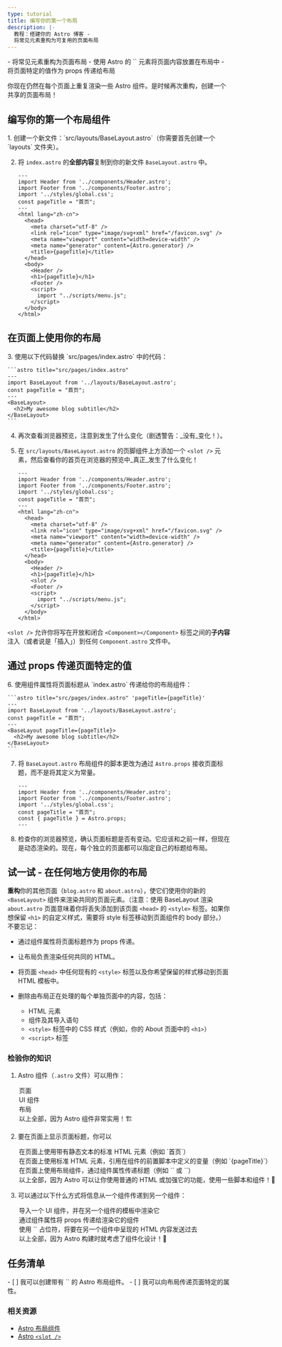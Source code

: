 ```yaml
---
type: tutorial
title: 编写你的第一个布局
description: |-
  教程：搭建你的 Astro 博客 -
  将常见元素重构为可复用的页面布局
---
```


<PreCheck>
  - 将常见元素重构为页面布局
  - 使用 Astro 的 `<slot />` 元素将页面内容放置在布局中
  - 将页面特定的值作为 props 传递给布局
</PreCheck>

你现在仍然在每个页面上重复渲染一些 Astro 组件。是时候再次重构，创建一个共享的页面布局！

## 编写你的第一个布局组件

<Steps>
1. 创建一个新文件：`src/layouts/BaseLayout.astro`（你需要首先创建一个 `layouts` 文件夹）。

2. 将 `index.astro` 的**全部内容**复制到你的新文件 `BaseLayout.astro` 中。

    ```astro title="src/layouts/BaseLayout.astro"
    ---
    import Header from '../components/Header.astro';
    import Footer from '../components/Footer.astro';
    import '../styles/global.css';
    const pageTitle = "首页";
    ---
    <html lang="zh-cn">
      <head>
        <meta charset="utf-8" />
        <link rel="icon" type="image/svg+xml" href="/favicon.svg" />
        <meta name="viewport" content="width=device-width" />
        <meta name="generator" content={Astro.generator} />
        <title>{pageTitle}</title>
      </head>
      <body>
        <Header />
        <h1>{pageTitle}</h1>
        <Footer />
        <script>
          import "../scripts/menu.js";
        </script>
      </body>
    </html>
    ```
</Steps>

## 在页面上使用你的布局

<Steps>
3. 使用以下代码替换 `src/pages/index.astro` 中的代码：

    ```astro title="src/pages/index.astro"
    ---
    import BaseLayout from '../layouts/BaseLayout.astro';
    const pageTitle = "首页";
    ---
    <BaseLayout>
      <h2>My awesome blog subtitle</h2>
    </BaseLayout>
    ```
 
4. 再次查看浏览器预览，注意到发生了什么变化（剧透警告：_没有_变化！）。

5. 在 `src/layouts/BaseLayout.astro` 的页脚组件上方添加一个 `<slot />` 元素，然后查看你的首页在浏览器的预览中_真正_发生了什么变化！

    ```astro title="src/layouts/BaseLayout.astro" ins={18}
    ---
    import Header from '../components/Header.astro';
    import Footer from '../components/Footer.astro';
    import '../styles/global.css';
    const pageTitle = "首页";
    ---
    <html lang="zh-cn">
      <head>
        <meta charset="utf-8" />
        <link rel="icon" type="image/svg+xml" href="/favicon.svg" />
        <meta name="viewport" content="width=device-width" />
        <meta name="generator" content={Astro.generator} />
        <title>{pageTitle}</title>
      </head>
      <body>
        <Header />
        <h1>{pageTitle}</h1>
        <slot />
        <Footer />
        <script>
          import "../scripts/menu.js";
        </script>
      </body>
    </html>
    ```
</Steps>

 `<slot />` 允许你将写在开放和闭合 `<Component></Component>` 标签之间的**子内容**注入（或者说是「插入」）到任何 `Component.astro` 文件中。

## 通过 props 传递页面特定的值

<Steps>
6. 使用组件属性将页面标题从 `index.astro` 传递给你的布局组件：

    ```astro title="src/pages/index.astro" 'pageTitle={pageTitle}'
    ---
    import BaseLayout from '../layouts/BaseLayout.astro';
    const pageTitle = "首页";
    ---
    <BaseLayout pageTitle={pageTitle}>
      <h2>My awesome blog subtitle</h2>
    </BaseLayout>
    ```

7. 将 `BaseLayout.astro` 布局组件的脚本更改为通过 `Astro.props` 接收页面标题，而不是将其定义为常量。

    ```astro title="src/layouts/BaseLayout.astro" del={5} ins={6}
    ---
    import Header from '../components/Header.astro';
    import Footer from '../components/Footer.astro';
    import '../styles/global.css';
    const pageTitle = "首页";
    const { pageTitle } = Astro.props;
    ---
    ```

8. 检查你的浏览器预览，确认页面标题是否有变动。它应该和之前一样，但现在是动态渲染的。现在，每个独立的页面都可以指定自己的标题给布局。
</Steps>

<Box icon="puzzle-piece">

## 试一试 - 在任何地方使用你的布局

**重构**你的其他页面（`blog.astro` 和 `about.astro`），使它们使用你的新的 `<BaseLayout>` 组件来渲染共同的页面元素。（注意：使用 BaseLayout 渲染 `about.astro` 页面意味着你将丢失添加到该页面 `<head>` 的 `<style>` 标签。如果你想保留 `<h1>` 的自定义样式，需要将 style 标签移动到页面组件的 body 部分。）
不要忘记：

- 通过组件属性将页面标题作为 props 传递。
- 让布局负责渲染任何共同的 HTML。
- 将页面 `<head>` 中任何现有的 `<style>` 标签以及你希望保留的样式移动到页面 HTML 模板中。
- 删除由布局正在处理的每个单独页面中的内容，包括：

  - HTML 元素
  - 组件及其导入语句
  - `<style>` 标签中的 CSS 样式（例如，你的 About 页面中的 `<h1>`）
  - `<script>` 标签
</Box>

<Box icon="question-mark">

### 检验你的知识

1. Astro 组件（`.astro` 文件）可以用作：

    <MultipleChoice>
      <Option>页面</Option>
      <Option>UI 组件</Option>
      <Option>布局</Option>
      <Option isCorrect>以上全部，因为 Astro 组件非常实用！🏗️</Option>
    </MultipleChoice>

2. 要在页面上显示页面标题，你可以

    <MultipleChoice>
      <Option>
        在页面上使用带有静态文本的标准 HTML 元素（例如 `<h1>首页</h1>`）
      </Option>
      <Option>
        在页面上使用标准 HTML 元素，引用在组件的前置脚本中定义的变量（例如 `<h1>{pageTitle}</h1>`）
      </Option>
      <Option>
        在页面上使用布局组件，通过组件属性传递标题（例如 `<BaseLayout title="首页" />` 或 `<BaseLayout title={pageTitle} />`）
      </Option>
      <Option isCorrect>
        以上全部，因为 Astro 可以让你使用普通的 HTML 或加强它的功能，使用一些脚本和组件！💪
      </Option>
    </MultipleChoice>

3. 可以通过以下什么方式将信息从一个组件传递到另一个组件：

    <MultipleChoice>
      <Option>
        导入一个 UI 组件，并在另一个组件的模板中渲染它
      </Option>
      <Option>
        通过组件属性将 props 传递给渲染它的组件
      </Option>
      <Option>
        使用 `<slot />` 占位符，将要在另一个组件中呈现的 HTML 内容发送过去
      </Option>
      <Option isCorrect>
        以上全部，因为 Astro 构建时就考虑了组件化设计！🧩
      </Option>
    </MultipleChoice>

</Box>

<Box icon="check-list">

## 任务清单

<Checklist>
- [ ] 我可以创建带有 `<slot />` 的 Astro 布局组件。
- [ ] 我可以向布局传递页面特定的属性。
</Checklist>
</Box>

### 相关资源

- [Astro 布局组件](/zh-cn/basics/layouts/)
- [Astro `<slot />`](/zh-cn/basics/astro-components/)

